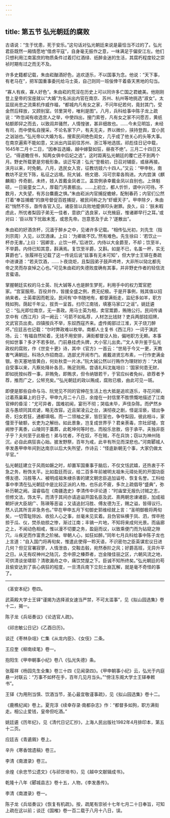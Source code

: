```yaml
---
---
---
```

title: 第五节 弘光朝廷的腐败
---




古语说：“生于忧患，死于安乐。”这句话对弘光朝廷来说是最恰当不过的了。弘光君臣既然一厢情愿地“借虏平寇”，自身毫无振作之意，一味满足于偏安江左。他们只想利用江南富庶的物质条件过着灯红酒绿、纸醉金迷的生活，其腐朽程度较之崇祯时期有过之而无不及。

许多史籍都记载，朱由崧酗酒好色，追欢逐乐，不以国事为念。他说：“天下事，有老马在”，把军国重事委托给马士英，自己则同一班佞倖干着昏天黑地的勾当。

“寡人有疾，寡人好色”。朱由崧的荒淫在历史上可以同许多亡国之君媲美。他刚刚登上皇帝的宝座就以“大婚”为名派出内官在南京、苏州、杭州等地挑选“淑女”。太监屈尚忠之流乘机作威作福，“都城内凡有女之家，不问年纪若何，竟封其门，受金然后释放，又顾别室。邻里哭号，唯利是图”。八月，兵科给事中陈子龙上疏说：“昨忽闻有收选宫人之举，中使四出，搜门索苍，凡有女之家不问愿否，黄纸帖额即舁之而去，以致闾井骚然，人情惶骇，甚非细故也。……今未见明旨，未经有司，而中使私自搜采，不论名家下户，有夫无夫，界以微价，挟持登舆，宜小民之汹汹也。”弘光帝以大婚为名，搜索民间绝色闺女，几乎成了他关心的头等大事。在南京遍索不能如意，又派出内监前往苏州、浙江等地选拔。祁彪佳日记中载，1645年二月十二日，“因奉旨选婚，越中嫁娶如狂，昼夜不绝”。三月二十四日又记，“得道瞻侄书，知两女俱中后妃之选”。这时距离弘光朝廷的覆亡还不到两个月。野史所载更是穷极形象。谈迁写道：弘光“登极初，日召对辅臣，或昼再接。浃月以来，时免朝。八月，选民女入宫，征教坊妓六十四人。”又云：“甲申秋，南教坊不足充下陈，私征之远境。阮大铖、杨文骢、冯可宗辈各购进。大内尝演《麒麟阁》传奇剧，未终，妓人首戴金凤者三。盖宫例承幸戴金凤以自别也。上体魁硕，一日毙童女二人，厚载门月裹骸出。……上初立，都人忻忻，谓中兴可待。不数月，大失望，有苏台麋鹿之惧。”朱由崧派内官捕捉蟾蜍，配制春药；内官们公然打着“奉旨捕蟾”的旗号督促百姓捕捉，被民间称之为“虾蟆天子”。甲申除夕，朱由崧“悄然不乐，亟传各官入见。诸臣皆以兵败地蹙俱叩头谢罪。良久，曰：‘朕未暇虑此，所忧者梨园子弟无一佳者，意欲广选良家，以充掖庭，惟诸卿早行之耳。’或对曰：‘臣以陛下忧敌未宽，或思先帝。岂意思及于此？’遂散出”。

朱由崧的好酒贪杯，沉湎于醉乡之中，见诸许多记载。“相传弘光初，刘先生（指刘宗周）入见，以饮酒谏。上曰：‘为卿故不饮。’然有难色。先生徐曰：‘若饮止一杯亦无害。’上曰：‘因卿言，止饮一杯。’后进饮，内侍以大金爵至，不却；饮至半，不举爵。内侍已知其意，斟满焉。复饮至半爵，又斟。如是不已，名虽一杯，实无算爵也”。张履祥在记载了这一传说后说“兹事有无未可知”，但大学士王铎在奏疏中进谏道：“若夫饮酒，……卜夜烧炬，且梨园弟子鼓声咚咚，大非所以恸北都先帝之灵而存哀悼之心也。”可见朱由崧的失德败度确有其事，并非野史作者的轻信流言蜚语。

掌握朝廷实权的马士英、阮大铖等人也是醉生梦死，利用手中的权力鬻官肥家。“宫室服用，百役并作，皆援全盛之例，费无纪极。于是开事例，贱其值以招纳来者。士英辈因而乾没。民间有‘中书随地有，都督满街走，监纪多如羊，职方贱如狗。荫起千年尘，拔贡一呈首。扫尽江南钱，填塞马家口’之谣”。姚廷遴记：“弘光即位南京，无一善政。用马士英为相，卖官鬻爵，贿赂公行。民间传诵京中有《西江月》词一阙云：‘弓箭不如私荐，人材怎比钱财？吏兵两部挂招牌，文武官员出卖。四镇按兵不举，东奴西寇齐来。虚传阁部过江淮，天子烧刀醉坏。”应廷吉也记载：“尔时弊政难以枚举。南都人士复书《西江月》一词于演武场，云：‘有福自然轮着，无钱不用安排，满街都督没人抬，偏地职方无赖。本事何如世事？多才不若多财。门前悬挂虎头牌，大小官儿出卖。’”文人辛升鉴于弘光政权的腐败，作《世变十更》诗，其中《官方》一首云：“世局于今又一更，天教害气满朝廷。科场久作招商店，选部尤开闹市门。甫戴进贤忘布素，一行作吏满金银。弥天塞地皆黄白，何处秋壶一片冰。”阮大铖公然以行贿作为理财妙方：“大铖自受事以来，凡察处降补各员，贿足则用。尝语礼科沈胤培曰：‘国家何患无财，即如抚按纠荐一事，非贿免，即贿求，但令纳银若干，于官应纠者免纠，欲荐者予荐，推而广之，公帑充矣。’”弘光朝廷的政以贿成，腐败已极，由此可见一斑。

即便是那些自命与马、阮党见不同的官绅在生活上也大抵是追欢逐乐，寻花问柳，过着燕巢幕上的日子。甲申九月二十八日，余煌在一封信里不胜愤慨地描述了江南官绅的昏淫：“尤可异者，国难初闻，宴衎不彻；哭临未毕，声伎杂陈。而俨然乡衮与愚顽同其欢谑，略无改容。近且架凌云之台，演彻夜之剧，怪诞淫亵，错出争奇，妇女若狂，通都填咽。而一二领袖之家，皆巨室也，争夺梨园，彼此相斗，家僮至于破额，长吏为之解纷。如此景象，岂复成世界乎？君亲荼毒，宗社邱墟，宫阙惨于离黍，山陵同于藁葬，此乾坤何等时也，而般乐怠敖，倍于承平。夫独非臣子乎？夫何至于此极也！弟与忧者，不在奴，不在贼，不在兵饷；窃以为神州陆沉，必自此病狂丧心始。披发野祭，百年为戒，此辛有所见而深悲也。”河南郾城人李发愚甲申年间到达南京以后大失所望，作诗云：“怪底新朝无个事，大家仍做太平官。”

弘光朝廷建立于风雨如磐之时，却置军国重事于脑后，不仅文恬武嬉，还热衷于不急之务，粉饰太平。比如盈廷而议，给二百多年前被明太祖朱元璋处死的开国功臣傅友德、冯胜等人、被明成祖朱棣杀害的建文朝忠臣追加谥号、恢复名誉。工科给事中李清在弘光朝廷中是比较正派的人物，也乐此不疲，多次上疏倡导“盛典”，弥补历朝之阙。温睿临在《南疆逸史》李清传中评论道：“时庙堂无报仇讨贼之志，但修文法，饰太平。而清于其间亦请追谥开国名臣及武、熹两朝忠谏诸臣，加成祖朝奸谀大臣胡广、陈瑛等恶谥；又请追封冯胜、傅友德为王，赐之谥，皆得议行。然人讥其所言非急务也。”早在甲申五月下旬御史郭维经就上言：“圣明御极将两旬矣，一切雪耻除凶、收拾人心之事，丝毫未见实着。且伪官纵横于凤、泗，悍卒抢掠于瓜、仪，焚杀劫掠之惨，渐过江南；丰镐一片地，不知将来成何光景。而庙廊之上，不闻动色相戒，惟以漫不切要之务，盈庭而议，以致乘便门而为钻窥之隙穴，斗疾足而作富贵之阶梯。举朝人心，如狂如醉。”同年七月兵科给事中陈子龙也上言道：“自入国门将再旬矣，惟遣此使得一聆天语，不识密勿之臣英谋宏议日进几何？但见官署寂寥，人情泄沓，交鞍击毂，宛然泰阶之风；好爵高班，无异升平之日。从无有叹神州之陆沉，念中原之榛莽者，岂金陵佳丽之区，六朝风流之地，可供清谈坐啸耶？清歌漏舟之中，痛饮焚屋之下。臣诚不知所终矣。”弘光朝廷的苟且偷安达到了丧心病狂的程度，一旦清兵南下立刻土崩瓦解，就是毫不奇怪的事了。



* * *



《圣安本纪》卷四。 ​​​​​​​​​



 武英殿大学士王铎“谨揭为选择淑女速当严禁，不可太滥事”，见《拟山园选集》卷十二，揭一。 ​​​​​​​​​



陈子龙《兵垣奏议》《论选官人疏》。 ​​​​​​​​​



《祁忠敏公日记》《乙酉日历》。 ​​​​​​​​​



谈迁《枣林杂俎》仁集《从龙内臣》、《女伎》二条。 ​​​​​​​​​



王应奎《柳南续笔》卷一。 ​​​​​​​​​



抱阳生《甲申朝事小纪》卷八《弘光失德》条。 ​​​​​​​​​



张履祥《杨园先生全集》卷三十四《见闻录四》。《甲申朝事小纪》云，弘光于内庭悬一对联云：“万事不如杯在手，百年几见月当头。”“傍注东阁大学士王铎奉敕书”。 ​​​​​​​​​



王铎《为用刑当慎、饮酒当节，圣心最宜敬谨事疏》，见《拟山园选集》卷十二。 ​​​​​​​​​



《鹿樵纪闻》卷上。夏完淳《续幸存录·南都杂志》作：“都督多如狗，职方满街走。相公止爱钱，皇帝但吃酒。” ​​​​​​​​​



姚廷遴《历年纪》，见《清代日记汇抄》，上海人民出版社1982年4月排印本，第五十二页。 ​​​​​​​​​



应廷吉《青遴屑》卷上。 ​​​​​​​​​



辛升《寒香馆遗稿》卷三。 ​​​​​​​​​



李清《南渡录》卷三。 ​​​​​​​​​



余煌《余忠节公遗文》《与祁世培书》，见《越中文献辑成书》。 ​​​​​​​​​



乾隆十八年《郾城县志》卷十五，人物，《李发愚传》。 ​​​​​​​​​



李清《南渡录》卷一。 ​​​​​​​​​



陈子龙《兵垣奏议》《恢复有机疏》。按，疏尾有崇祯十七年七月二十日奉旨，可知上疏在这以前；谈迁《国榷》卷一百二载于八月十八日，误。 ​​​​​​​​​